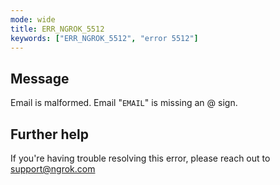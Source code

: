 ```yaml
---
mode: wide
title: ERR_NGROK_5512
keywords: ["ERR_NGROK_5512", "error 5512"]
---
```


## Message

Email is malformed. Email "`EMAIL`" is missing an @ sign.

## Further help

If you're having trouble resolving this error, please reach out to [support@ngrok.com](mailto:support@ngrok.com?subject=Help%20with%20ERR_NGROK_5512)
